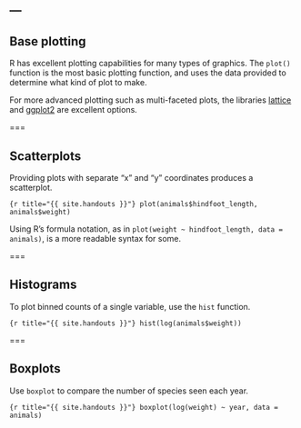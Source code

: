 ---
---

## Base plotting

R has excellent plotting capabilities for many types of graphics.
The `plot()` function is the most basic plotting function, and uses the data provided to determine what kind of plot to make. 

For more advanced plotting such as multi-faceted plots, the libraries [lattice](https://cran.r-project.org/package=lattice) and [ggplot2](https://cran.r-project.org/package=ggplot2) are excellent options. 

===

## Scatterplots

Providing plots with separate "x" and "y" coordinates produces a scatterplot.

```{r title="{{ site.handouts }}"}
plot(animals$hindfoot_length, animals$weight)
```

Using R's formula notation, as in `plot(weight ~ hindfoot_length, data = animals)`, is a more readable syntax for some.

===

## Histograms

To plot binned counts of a single variable, use the `hist` function.

```{r title="{{ site.handouts }}"}
hist(log(animals$weight))
``` 

===

## Boxplots

Use `boxplot` to compare the number of species seen each year.

```{r title="{{ site.handouts }}"}
boxplot(log(weight) ~ year, data = animals)
```
